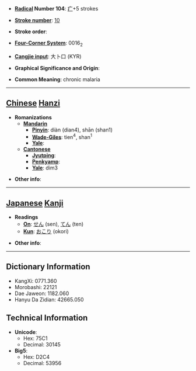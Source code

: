 * '''[[Wiktionary:Chinese radical index| Radical]] Number 104''': [[Wiktionary:Chinese radical index 疒|疒]]+5 strokes

* '''[[Wiktionary:Chinese total strokes index|Stroke number]]''': [[Wiktionary:Chinese total strokes index 10|10]]

* '''Stroke order''': 

* '''[[Wiktionary:Chinese four corner index|Four-Corner System]]''': 0016<sub>2</sub>

* '''[[Wiktionary:Chinese Cangjie index|Cangjie input]]''': 大卜口 (KYR)

* '''Graphical Significance and Origin''': 

* '''Common Meaning''': chronic malaria

----

== [[Chinese]] [[Hanzi]] ==

* '''Romanizations'''
** '''[[Mandarin]]'''
*** '''[[Pinyin]]''': diàn (dian4), shān (shan1)
*** '''[[Wade-Giles]]''': tien<sup>4</sup>, shan<sup>1</sup>
*** '''[[Yale]]''': 
** '''[[Cantonese]]'''
*** '''[[Jyutping]]''':
*** '''[[Penkyamp]]''': 
*** '''[[Yale]]''': dim3

* '''Other info''': 

----

== [[Japanese]] [[Kanji]] ==

* '''Readings'''
** '''[[On]]''': [[せん]] (sen), [[てん]] (ten)
** '''[[Kun]]''': [[おこり]] (okori)

* '''Other info''':  

----

== Dictionary Information ==

* KangXi: 0771.360
* Morobashi: 22121
* Dae Jaweon: 1182.060
* Hanyu Da Zidian: 42665.050

== Technical Information ==

* '''Unicode''':
** Hex: 75C1
** Decimal: 30145
* '''Big5''':
** Hex: D2C4
** Decimal: 53956